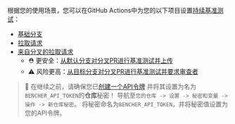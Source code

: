 根据您的使用场景，您可以在GitHub Actions中为您的以下项目设置[持续基准测试][continuous benchmarking]：

- [基础分支][base branch]
- [拉取请求][pull requests]
- [来自分叉的拉取请求][fork pull requests]
    - ⛑️ 更安全：[从默认分支对分叉PR进行基准测试并上传][benchmark fork pr and upload from default branch]
    - ⚠️ 风险更高：[从目标分支对分叉PR进行基准测试并要求审查者][benchmark fork pr from target branch with required reviewers]

> 🐰 在继续之前，请确保您已[创建一个API令牌][create an api token]
> 并将其设置为名为`BENCHER_API_TOKEN`的**仓库**秘密！
> 导航至`您的仓库 -> 设置 -> 秘密和变量 -> 操作 -> 新仓库秘密`。
> 将秘密命名为`BENCHER_API_TOKEN`，并将秘密值设置为您的API令牌。

[continuous benchmarking]: /zh/docs/explanation/continuous-benchmarking/
[create an api token]: /zh/docs/tutorial/quick-start/#create-an-api-token

[base branch]: #base-branch
[pull requests]: #pull-requests
[fork pull requests]: #pull-requests-from-forks
[benchmark fork pr and upload from default branch]: #benchmark-fork-pr-and-upload-from-default-branch
[benchmark fork pr from target branch with required reviewers]: #benchmark-fork-pr-from-target-branch-with-required-reviewers